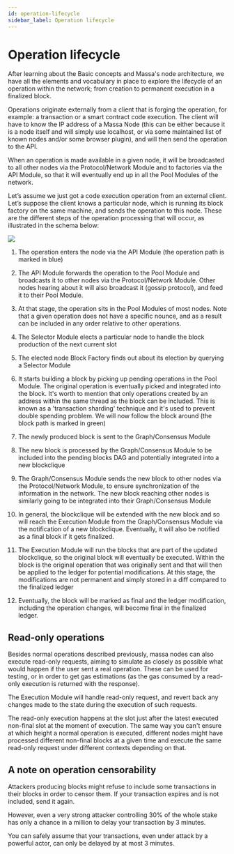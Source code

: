 ```yaml
---
id: operation-lifecycle
sidebar_label: Operation lifecycle
---
```

# Operation lifecycle

After learning about the Basic concepts and Massa's node architecture, we have all the elements and vocabulary 
in place to explore the lifecycle of an operation within the network; from creation to permanent execution in 
a finalized block.

Operations originate externally from a client that is forging the operation, for example: a transaction or a 
smart contract code execution. The client will have to know the IP address of a Massa Node (this can be either 
because it is a node itself and will simply use localhost, or via some maintained list of known nodes and/or 
some browser plugin), and will then send the operation to the API.

When an operation is made available in a given node, it will be broadcasted to all other nodes via the Protocol/Network 
Module and to factories via the API Module, so that it will eventually end up in all the Pool Modules of the network.

Let’s assume we just got a code execution operation from an external client. Let’s suppose the client knows a 
particular node, which is running its block factory on the same machine, and sends the operation to this node. 
These are the different steps of the operation processing that will occur, as illustrated in the schema below:

![](operation_lifecycle.svg)

1. The operation enters the node via the API Module (the operation path is marked in blue)

2. The API Module forwards the operation to the Pool Module and broadcasts it to other nodes via the Protocol/Network 
Module. Other nodes hearing about it will also broadcast it (gossip protocol), and feed it to their Pool Module.

3. At that stage, the operation sits in the Pool Modules of most nodes. Note that a given operation does not have a specific nounce, and as a result can be included in any order relative to other operations.

4. The Selector Module elects a particular node to handle the block production of the next current slot

5. The elected node Block Factory finds out about its election by querying a Selector Module

6. It starts building a block by picking up pending operations in the Pool Module. The original operation is 
eventually picked and integrated into the block. It's worth to mention that only operations created by an address within the same thread as the block can be included. This is known as a 'transaction sharding' technique and it's used to prevent double spending problem. We will now follow the block around (the block path is marked in green)

7. The newly produced block is sent to the Graph/Consensus Module

8. The new block is processed by the Graph/Consensus Module to be included into the pending blocks DAG and 
potentially integrated into a new blockclique

9. The Graph/Consensus Module sends the new block to other nodes via the Protocol/Network Module, to ensure 
synchronization of the information in the network. The new block reaching other nodes is similarly going to be integrated into their Graph/Consensus Module

10. In general, the blockclique will be extended with the new block and so will reach the Execution Module 
from the Graph/Consensus Module via the notification of a new blockclique. Eventually, it will also be notified 
as a final block if it gets finalized.

11. The Execution Module will run the blocks that are part of the updated blockclique, so the original block 
will eventually be executed. Within the block is the original operation that was originally sent and that will 
then be applied to the ledger for potential modifications. At this stage, the modifications are not permanent and 
simply stored in a diff compared to the finalized ledger

12. Eventually, the block will be marked as final and the ledger modification, including the operation changes, 
will become final in the finalized ledger.

## Read-only operations

Besides normal operations described previously, massa nodes can also execute read-only requests, aiming to simulate as closely as possible what would 
happen if the user sent a real operation. These can be used for testing, or in order to get gas estimations (as the gas consumed by a read-only execution is
returned with the response).

The Execution Module will handle read-only request, and revert back any changes made to the state during the execution of such requests.

The read-only execution happens at the slot just after the latest executed non-final slot at the moment of execution.
The same way you can't ensure at which height a normal operation is executed, different nodes might have processed different non-final blocks at a given time and execute the same read-only request under different contexts depending on that.


## A note on operation censorability

Attackers producing blocks might refuse to include some transactions in their blocks in order to censor them.
If your transaction expires and is not included, send it again.

However, even a very strong attacker controlling 30% of the whole stake has only a chance in a million to delay your transaction by 3 minutes.

You can safely assume that your transactions, even under attack by a powerful actor, can only be delayed by at most 3 minutes.
